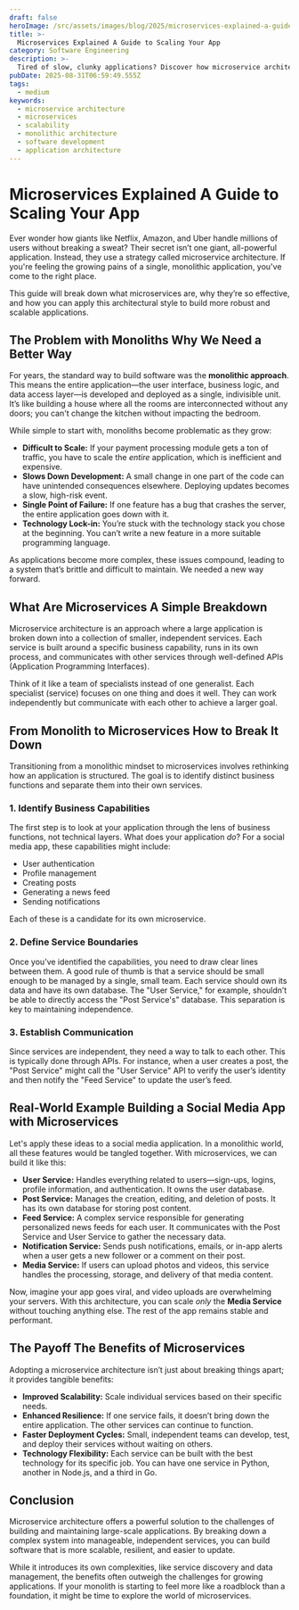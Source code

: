 ```yaml
---
draft: false
heroImage: /src/assets/images/blog/2025/microservices-explained-a-guide-to-scaling-your-app.png
title: >-
  Microservices Explained A Guide to Scaling Your App
category: Software Engineering
description: >-
  Tired of slow, clunky applications? Discover how microservice architecture can help you build scalable, resilient, and flexible systems that grow with your user base.
pubDate: 2025-08-31T06:59:49.555Z
tags:
  - medium
keywords:
  - microservice architecture
  - microservices
  - scalability
  - monolithic architecture
  - software development
  - application architecture
---
```

# Microservices Explained A Guide to Scaling Your App

Ever wonder how giants like Netflix, Amazon, and Uber handle millions of users without breaking a sweat? Their secret isn’t one giant, all-powerful application. Instead, they use a strategy called microservice architecture. If you're feeling the growing pains of a single, monolithic application, you've come to the right place.

This guide will break down what microservices are, why they’re so effective, and how you can apply this architectural style to build more robust and scalable applications.

## The Problem with Monoliths Why We Need a Better Way

For years, the standard way to build software was the **monolithic approach**. This means the entire application—the user interface, business logic, and data access layer—is developed and deployed as a single, indivisible unit. It’s like building a house where all the rooms are interconnected without any doors; you can't change the kitchen without impacting the bedroom.

While simple to start with, monoliths become problematic as they grow:

- **Difficult to Scale:** If your payment processing module gets a ton of traffic, you have to scale the *entire* application, which is inefficient and expensive.
- **Slows Down Development:** A small change in one part of the code can have unintended consequences elsewhere. Deploying updates becomes a slow, high-risk event.
- **Single Point of Failure:** If one feature has a bug that crashes the server, the entire application goes down with it.
- **Technology Lock-in:** You’re stuck with the technology stack you chose at the beginning. You can’t write a new feature in a more suitable programming language.

As applications become more complex, these issues compound, leading to a system that’s brittle and difficult to maintain. We needed a new way forward.

## What Are Microservices A Simple Breakdown

Microservice architecture is an approach where a large application is broken down into a collection of smaller, independent services. Each service is built around a specific business capability, runs in its own process, and communicates with other services through well-defined APIs (Application Programming Interfaces).

Think of it like a team of specialists instead of one generalist. Each specialist (service) focuses on one thing and does it well. They can work independently but communicate with each other to achieve a larger goal.

## From Monolith to Microservices How to Break It Down

Transitioning from a monolithic mindset to microservices involves rethinking how an application is structured. The goal is to identify distinct business functions and separate them into their own services.

### 1. Identify Business Capabilities
The first step is to look at your application through the lens of business functions, not technical layers. What does your application *do*? For a social media app, these capabilities might include:

- User authentication
- Profile management
- Creating posts
- Generating a news feed
- Sending notifications

Each of these is a candidate for its own microservice.

### 2. Define Service Boundaries
Once you’ve identified the capabilities, you need to draw clear lines between them. A good rule of thumb is that a service should be small enough to be managed by a single, small team. Each service should own its data and have its own database. The "User Service," for example, shouldn’t be able to directly access the "Post Service's" database. This separation is key to maintaining independence.

### 3. Establish Communication
Since services are independent, they need a way to talk to each other. This is typically done through APIs. For instance, when a user creates a post, the "Post Service" might call the "User Service" API to verify the user’s identity and then notify the "Feed Service" to update the user’s feed.

## Real-World Example Building a Social Media App with Microservices

Let's apply these ideas to a social media application. In a monolithic world, all these features would be tangled together. With microservices, we can build it like this:

- **User Service:** Handles everything related to users—sign-ups, logins, profile information, and authentication. It owns the user database.
- **Post Service:** Manages the creation, editing, and deletion of posts. It has its own database for storing post content.
- **Feed Service:** A complex service responsible for generating personalized news feeds for each user. It communicates with the Post Service and User Service to gather the necessary data.
- **Notification Service:** Sends push notifications, emails, or in-app alerts when a user gets a new follower or a comment on their post.
- **Media Service:** If users can upload photos and videos, this service handles the processing, storage, and delivery of that media content.

Now, imagine your app goes viral, and video uploads are overwhelming your servers. With this architecture, you can scale *only* the **Media Service** without touching anything else. The rest of the app remains stable and performant.

## The Payoff The Benefits of Microservices

Adopting a microservice architecture isn’t just about breaking things apart; it provides tangible benefits:

- **Improved Scalability:** Scale individual services based on their specific needs.
- **Enhanced Resilience:** If one service fails, it doesn’t bring down the entire application. The other services can continue to function.
- **Faster Deployment Cycles:** Small, independent teams can develop, test, and deploy their services without waiting on others.
- **Technology Flexibility:** Each service can be built with the best technology for its specific job. You can have one service in Python, another in Node.js, and a third in Go.

## Conclusion

Microservice architecture offers a powerful solution to the challenges of building and maintaining large-scale applications. By breaking down a complex system into manageable, independent services, you can build software that is more scalable, resilient, and easier to update.

While it introduces its own complexities, like service discovery and data management, the benefits often outweigh the challenges for growing applications. If your monolith is starting to feel more like a roadblock than a foundation, it might be time to explore the world of microservices.


